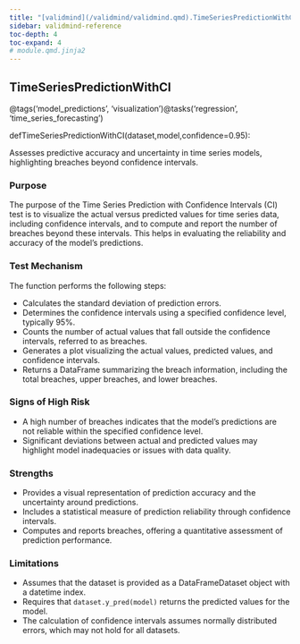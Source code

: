 ```yaml
---
title: "[validmind](/validmind/validmind.qmd).TimeSeriesPredictionWithCI"
sidebar: validmind-reference
toc-depth: 4
toc-expand: 4
# module.qmd.jinja2
---
```


<!-- function.qmd.jinja2 -->

## TimeSeriesPredictionWithCI<span class="suffix"></span>

<!-- signatures.jinja2 -->

::: {.signature}

<span class="decorators"><span class="decorator">@<span class="n">tags(<span class="s">'model_predictions'</span>, <span class="s">'visualization'</span>)</span></span><span class="decorator">@<span class="n">tasks(<span class="s">'regression'</span>, <span class="s">'time_series_forecasting'</span>)</span></span></span>

<span class="kw">def</span><span class="name">TimeSeriesPredictionWithCI</span>(<span class="params"><span class="n">dataset</span><span class="muted">,</span></span><span class="params"><span class="n">model</span><span class="muted">,</span></span><span class="params"><span class="n">confidence</span><span class="o">=</span><span class="kc">0.95</span></span>):

:::

<!-- docstring.jinja2 -->

Assesses predictive accuracy and uncertainty in time series models, highlighting breaches beyond confidence intervals.

### Purpose

The purpose of the Time Series Prediction with Confidence Intervals (CI) test is to visualize the actual versus predicted values for time series data, including confidence intervals, and to compute and report the number of breaches beyond these intervals. This helps in evaluating the reliability and accuracy of the model's predictions.

### Test Mechanism

The function performs the following steps:

- Calculates the standard deviation of prediction errors.
- Determines the confidence intervals using a specified confidence level, typically 95%.
- Counts the number of actual values that fall outside the confidence intervals, referred to as breaches.
- Generates a plot visualizing the actual values, predicted values, and confidence intervals.
- Returns a DataFrame summarizing the breach information, including the total breaches, upper breaches, and lower breaches.

### Signs of High Risk

- A high number of breaches indicates that the model's predictions are not reliable within the specified confidence level.
- Significant deviations between actual and predicted values may highlight model inadequacies or issues with data quality.

### Strengths

- Provides a visual representation of prediction accuracy and the uncertainty around predictions.
- Includes a statistical measure of prediction reliability through confidence intervals.
- Computes and reports breaches, offering a quantitative assessment of prediction performance.

### Limitations

- Assumes that the dataset is provided as a DataFrameDataset object with a datetime index.
- Requires that `dataset.y_pred(model)` returns the predicted values for the model.
- The calculation of confidence intervals assumes normally distributed errors, which may not hold for all datasets.
